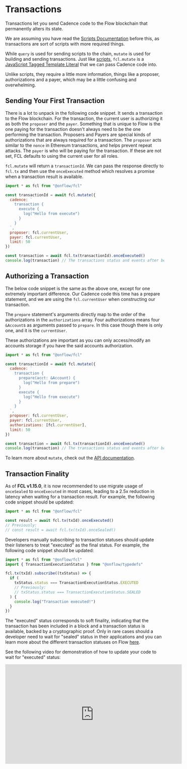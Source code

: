# Transactions

Transactions let you send Cadence code to the Flow blockchain that permanently alters its state.

We are assuming you have read the [Scripts Documentation](./scripts.md) before this, as transactions are sort of scripts with more required things.

While `query` is used for sending scripts to the chain, `mutate` is used for building and sending transactions. Just like [scripts](./scripts.md), `fcl.mutate` is a [JavaScript Tagged Template Literal](https://styled-components.com/docs/advanced#tagged-template-literals) that we can pass Cadence code into.

Unlike scripts, they require a little more information, things like a proposer, authorizations and a payer, which may be a little confusing and overwhelming.

## Sending Your First Transaction

There is a lot to unpack in the following code snippet.
It sends a transaction to the Flow blockchain. For the transaction, the current user is authorizing it as both the `proposer` and the `payer`.
Something that is unique to Flow is the one paying for the transaction doesn't always need to be the one performing the transaction.
Proposers and Payers are special kinds of authorizations that are always required for a transaction.
The `proposer` acts similar to the `nonce` in Ethereum transactions, and helps prevent repeat attacks.
The `payer` is who will be paying for the transaction.
If these are not set, FCL defaults to using the current user for all roles.

`fcl.mutate` will return a `transactionId`. We can pass the response directly to `fcl.tx` and then use the `onceExecuted` method which resolves a promise when a transaction result is available.

```javascript
import * as fcl from "@onflow/fcl"

const transactionId = await fcl.mutate({
  cadence: `
    transaction {
      execute {
        log("Hello from execute")
      }
    }
  `,
  proposer: fcl.currentUser,
  payer: fcl.currentUser,
  limit: 50
})

const transaction = await fcl.tx(transactionId).onceExecuted()
console.log(transaction) // The transactions status and events after being executed
```

## Authorizing a Transaction

The below code snippet is the same as the above one, except for one extremely important difference.
Our Cadence code this time has a prepare statement, and we are using the `fcl.currentUser` when constructing our transaction.

The `prepare` statement's arguments directly map to the order of the authorizations in the `authorizations` array.
Four authorizations means four `&Account`s as arguments passed to `prepare`. In this case though there is only one, and it is the `currentUser`.

These authorizations are important as you can only access/modify an accounts storage if you have the said accounts authorization.

```javascript
import * as fcl from "@onflow/fcl"

const transactionId = await fcl.mutate({
  cadence: `
    transaction {
      prepare(acct: &Account) {
        log("Hello from prepare")
      }
      execute {
        log("Hello from execute")
      }
    }
  `,
  proposer: fcl.currentUser,
  payer: fcl.currentUser,
  authorizations: [fcl.currentUser],
  limit: 50
})

const transaction = await fcl.tx(transactionId).onceExecuted()
console.log(transaction) // The transactions status and events after being executed
```

To learn more about `mutate`, check out the [API documentation](./api.md#mutate).

## Transaction Finality

As of **FCL v1.15.0**, it is now recommended to use migrate usage of `onceSealed` to `onceExecuted` in most cases, leading to a 2.5x reduction in latency when waiting for a transaction result.  For example, the following code snippet should be updated:

```ts
import * as fcl from "@onflow/fcl"

const result = await fcl.tx(txId).onceExecuted()
// Previously:
// const result = await fcl.tx(txId).onceSealed()
```

Developers manually subscribing to transaction statuses should update their listeners to treat "executed" as the final status.  For example, the following code snippet should be updated:

```ts
import * as fcl from "@onflow/fcl"
import { TransactionExecutionStatus } from "@onflow/typedefs"

fcl.tx(txId).subscribe((txStatus) => {
  if (
    txStatus.status === TransactionExecutionStatus.EXECUTED
    // Previously:
    // txStatus.status === TransactionExecutionStatus.SEALED
  ) {
    console.log("Transaction executed!")
  }
})
```

The "executed" status corresponds to soft finality, indicating that the transaction has been included in a block and a transaction status is available, backed by a cryptographic proof.  Only in rare cases should a developer need to wait for "sealed" status in their applications and you can learn more about the different transaction statuses on Flow [here](../../../build/basics/transactions.md#transaction-status).

See the following video for demonstration of how to update your code to wait for "executed" status:

<iframe
  width="560"
  height="315"
  src="https://www.youtube-nocookie.com/embed/ubhxIszdzfo"
  title="YouTube video player"
  frameborder="0"
  allow="accelerometer; autoplay; clipboard-write; encrypted-media; gyroscope; picture-in-picture"
  allowfullscreen
></iframe>
